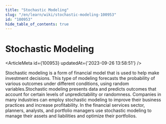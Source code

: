 ```yaml
---
title: "Stochastic Modeling"
slug: "/en/learn/wiki/stochastic-modeling-100953"
id: "100953"
hide_table_of_contents: true
---
```



# Stochastic Modeling

<ArticleMeta id={100953} updatedAt={'2023-09-26 13:58:51'} />
<div className='border-solid border-b border-t-0 my-4 border-[var(--ifm-color-gray-300)]' />

Stochastic modeling is a form of financial model that is used to help make investment decisions. This type of modeling forecasts the probability of various outcomes under different conditions, using random variables.Stochastic modeling presents data and predicts outcomes that account for certain levels of unpredictability or randomness. Companies in many industries can employ stochastic modeling to improve their business practices and increase profitability. In the financial services sector, planners, analysts, and portfolio managers use stochastic modeling to manage their assets and liabilities and optimize their portfolios.
